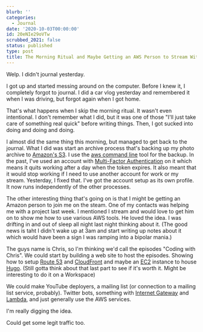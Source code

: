 ```yaml
---
blurb: ''
categories:
  - Journal
date: '2020-10-03T00:00:00'
id: 20eNIe29oVTw
scrubbed_2021: false
status: published
type: post
title: The Morning Ritual and Maybe Getting an AWS Person to Stream With Me
---
```


Welp. I didn't journal yesterday. 

I got up and started messing around on the computer. Before I knew it, I completely forgot to journal. I did a car vlog yesterday and remembered it when I was driving, but forgot again when I got home. 

That's what happens when I skip the morning ritual. It wasn't even intentional. I don't remember what I did, but it was one of those "I'll just take care of something real quick" before writing things. Then, I got sucked into doing and doing and doing.

I almost did the same thing this morning, but managed to get back to the journal. What I did was start an archive process that's backing up my photo archive to [Amazon's S3](https://aws.amazon.com/s3/). I use the [aws command line](https://aws.amazon.com/cli/) tool for the backup. In the past, I've used an account with [Multi-Factor Authentication](https://aws.amazon.com/iam/features/mfa/) on it which means it quits working after a day when the token expires. It also meant that it would stop working if I need to use another account for work or my stream. Yesterday, I fixed that. I've got the account setup as its own profile. It now runs independently of the other processes. 

The other interesting thing that's going on is that I might be getting an Amazon person to join me on the steam. One of my contacts was helping me with a project last week. I mentioned I stream and would love to get him on to show me how to use various AWS tools. He loved the idea. I was drifting in and out of sleep all night last night thinking about it. (The good news is taht I didn't wake up at 3am and start writing up notes about it which would have been a sign I was ramping into a bipolar mania.)

The guys name is Chris, so I'm thinking we'd call the episodes "Coding with Chris". We could start by building a web site to host the episodes. Showing how to setup [Route 53](https://aws.amazon.com/route53/) and [CloudFront](https://aws.amazon.com/cloudfront/) and maybe an [EC2](https://aws.amazon.com/ec2/) instance to house [Hugo](). (Still gotta think about that last part to see if it's worth it. Might be interesting to do it on a Workspace)

We could make YouTube deployers, a mailing list (or connection to a mailing list service, probably). Twitter bots, something with [Internet Gateway](https://docs.aws.amazon.com/vpc/latest/userguide/VPC_Internet_Gateway.html) and [Lambda](https://docs.aws.amazon.com/lambda/), and just generally use the AWS services.

I'm really digging the idea. 

Could get some legit traffic too.
